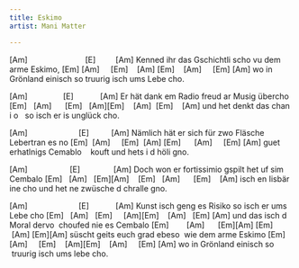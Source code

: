 ```yaml
---
title: Eskimo
artist: Mani Matter

---
```


[Am]                          [E]         [Am]
Kenned ihr das Gschichtli scho vu dem arme Eskimo,
[Em] [Am]     [Em]    [Am] [Em]    [Am]     [Em] [Am]
wo in Grönland einisch so truurig isch ums Lebe cho.

[Am]                [E]            [Am]
Er hät dank em Radio freud ar Musig übercho
[Em]   [Am]      [Em]   [Am][Em]    [Am]  [Em]    [Am]
und het denkt das chan i o   so isch er is unglück cho.

[Am]                       [E]          [Am]
Nämlich hät er sich für zwo Fläsche Lebertran es no
[Em]  [Am]     [Em]  [Am] [Em]      [Am]     [Em] [Am]
guet erhatlnigs Cemablo    kouft und hets i d höli gno.

[Am]                   [E]               [Am]
Doch won er fortissimio gspilt het uf sim Cembalo
[Em]   [Am]   [Em][Am]    [Em]   [Am]      [Em]    [Am]
isch en Iisbär ine cho und het ne zwüsche d chralle gno.

[Am]                       [E]            [Am]
Kunst isch geng es Risiko so isch er ums Lebe cho
[Em]   [Am]   [Em]     [Am][Em]    [Am]   [Em] [Am]
und das isch d Moral dervo  choufed nie es Cembalo
[Em]        [Am]      [Em][Am] [Em]    [Am] [Em][Am]
süscht geits euch grad ebeso  wie dem arme Eskimo
[Em] [Am]     [Em]    [Am][Em]    [Am]     [Em] [Am]
wo in Grönland einisch so  truurig isch ums lebe cho.



